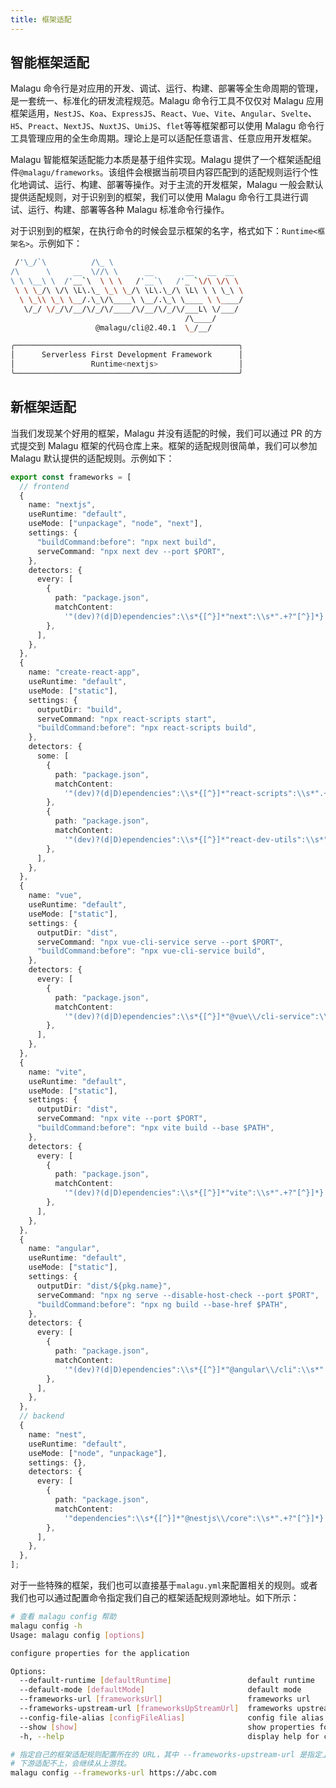 ```yaml
---
title: 框架适配
---
```


## 智能框架适配

Malagu 命令行是对应用的开发、调试、运行、构建、部署等全生命周期的管理，是一套统一、标准化的研发流程规范。Malagu 命令行工具不仅仅对 Malagu 应用框架适用，`NestJS`、`Koa`、`ExpressJS`、`React`、`Vue`、`Vite`、`Angular`、`Svelte`、`H5`、`Preact`、`NextJS`、`NuxtJS`、`UmiJS`、`flet`等等框架都可以使用 Malagu 命令行工具管理应用的全生命周期。理论上是可以适配任意语言、任意应用开发框架。

Malagu 智能框架适配能力本质是基于组件实现。Malagu 提供了一个框架适配组件`@malagu/frameworks`。该组件会根据当前项目内容匹配到的适配规则运行个性化地调试、运行、构建、部署等操作。对于主流的开发框架，Malagu 一般会默认提供适配规则，对于识别到的框架，我们可以使用 Malagu 命令行工具进行调试、运行、构建、部署等各种 Malagu 标准命令行操作。

对于识别到的框架，在执行命令的时候会显示框架的名字，格式如下：`Runtime<框架名>`。示例如下：

```bash {12}
 /'\_/`\          /\_ \
/\      \     __  \//\ \      __       __   __  __
\ \ \__\ \  /'__`\  \ \ \   /'__`\   /'_ `\/\ \/\ \
 \ \ \_/\ \/\ \L\.\_ \_\ \_/\ \L\.\_/\ \L\ \ \ \_\ \
  \ \_\\ \_\ \__/.\_\/\____\ \__/.\_\ \____ \ \____/
   \/_/ \/_/\/__/\/_/\/____/\/__/\/_/\/___L\ \/___/
                                       /\____/
                   @malagu/cli@2.40.1  \_/__/

╭──────────────────────────────────────────────────╮
│      Serverless First Development Framework      │
│                 Runtime<nextjs>                  │
╰──────────────────────────────────────────────────╯
```

## 新框架适配

当我们发现某个好用的框架，Malagu 并没有适配的时候，我们可以通过 PR 的方式提交到 Malagu 框架的代码仓库上来。框架的适配规则很简单，我们可以参加 Malagu 默认提供的适配规则。示例如下：

```typescript
export const frameworks = [
  // frontend
  {
    name: "nextjs",
    useRuntime: "default",
    useMode: ["unpackage", "node", "next"],
    settings: {
      "buildCommand:before": "npx next build",
      serveCommand: "npx next dev --port $PORT",
    },
    detectors: {
      every: [
        {
          path: "package.json",
          matchContent:
            '"(dev)?(d|D)ependencies":\\s*{[^}]*"next":\\s*".+?"[^}]*}',
        },
      ],
    },
  },
  {
    name: "create-react-app",
    useRuntime: "default",
    useMode: ["static"],
    settings: {
      outputDir: "build",
      serveCommand: "npx react-scripts start",
      "buildCommand:before": "npx react-scripts build",
    },
    detectors: {
      some: [
        {
          path: "package.json",
          matchContent:
            '"(dev)?(d|D)ependencies":\\s*{[^}]*"react-scripts":\\s*".+?"[^}]*}',
        },
        {
          path: "package.json",
          matchContent:
            '"(dev)?(d|D)ependencies":\\s*{[^}]*"react-dev-utils":\\s*".+?"[^}]*}',
        },
      ],
    },
  },
  {
    name: "vue",
    useRuntime: "default",
    useMode: ["static"],
    settings: {
      outputDir: "dist",
      serveCommand: "npx vue-cli-service serve --port $PORT",
      "buildCommand:before": "npx vue-cli-service build",
    },
    detectors: {
      every: [
        {
          path: "package.json",
          matchContent:
            '"(dev)?(d|D)ependencies":\\s*{[^}]*"@vue\\/cli-service":\\s*".+?"[^}]*}',
        },
      ],
    },
  },
  {
    name: "vite",
    useRuntime: "default",
    useMode: ["static"],
    settings: {
      outputDir: "dist",
      serveCommand: "npx vite --port $PORT",
      "buildCommand:before": "npx vite build --base $PATH",
    },
    detectors: {
      every: [
        {
          path: "package.json",
          matchContent:
            '"(dev)?(d|D)ependencies":\\s*{[^}]*"vite":\\s*".+?"[^}]*}',
        },
      ],
    },
  },
  {
    name: "angular",
    useRuntime: "default",
    useMode: ["static"],
    settings: {
      outputDir: "dist/${pkg.name}",
      serveCommand: "npx ng serve --disable-host-check --port $PORT",
      "buildCommand:before": "npx ng build --base-href $PATH",
    },
    detectors: {
      every: [
        {
          path: "package.json",
          matchContent:
            '"(dev)?(d|D)ependencies":\\s*{[^}]*"@angular\\/cli":\\s*".+?"[^}]*}',
        },
      ],
    },
  },
  // backend
  {
    name: "nest",
    useRuntime: "default",
    useMode: ["node", "unpackage"],
    settings: {},
    detectors: {
      every: [
        {
          path: "package.json",
          matchContent:
            '"dependencies":\\s*{[^}]*"@nestjs\\/core":\\s*".+?"[^}]*}',
        },
      ],
    },
  },
];
```

对于一些特殊的框架，我们也可以直接基于`malagu.yml`来配置相关的规则。或者我们也可以通过配置命令指定我们自己的框架适配规则源地址。如下所示：

```bash
# 查看 malagu config 帮助
malagu config -h
Usage: malagu config [options]

configure properties for the application

Options:
  --default-runtime [defaultRuntime]                 default runtime
  --default-mode [defaultMode]                       default mode
  --frameworks-url [frameworksUrl]                   frameworks url
  --frameworks-upstream-url [frameworksUpStreamUrl]  frameworks upstream url
  --config-file-alias [configFileAlias]              config file alias
  --show [show]                                      show properties for the application
  -h, --help                                         display help for command

# 指定自己的框架适配规则配置所在的 URL，其中 --frameworks-upstream-url 是指定上游的地址，
# 下游适配不上，会继续从上游找。
malagu config --frameworks-url https://abc.com
```
